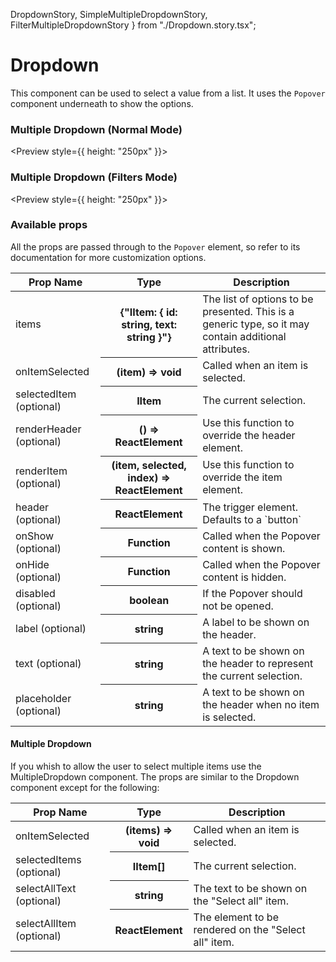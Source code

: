   DropdownStory,
  SimpleMultipleDropdownStory,
  FilterMultipleDropdownStory
} from "./Dropdown.story.tsx";

<Meta title="Components | Dropdown" />

# Dropdown

This component can be used to select a value from a list. It uses the `Popover` component underneath to show the options.

<Preview>
  <Story name="Dropdown">
    <DropdownStory />
  </Story>
</Preview>

### Multiple Dropdown (Normal Mode)

<Preview style={{ height: "250px" }}>
  <Story name="Multiple Dropdown Simple">
    <SimpleMultipleDropdownStory />
  </Story>
</Preview>

### Multiple Dropdown (Filters Mode)

<Preview style={{ height: "250px" }}>
  <Story name="Multiple Dropdown Filter">
    <FilterMultipleDropdownStory />
  </Story>
</Preview>

### Available props

All the props are passed through to the `Popover` element, so refer to its documentation for more customization options.

<table width="100%">
  <thead>
    <tr>
      <th>Prop Name</th>
      <th>Type</th>
      <th>Description</th>
    </tr>
  </thead>
  <tbody>
    <tr>
      <td>items</td>
      <th>{"IItem: { id: string, text: string }"}</th>
      <td>
        The list of options to be presented. This is a generic type, so it may
        contain additional attributes.
      </td>
    </tr>
    <tr>
      <td>onItemSelected</td>
      <th>(item) => void</th>
      <td>Called when an item is selected.</td>
    </tr>
    <tr>
      <td>selectedItem (optional)</td>
      <th>IItem</th>
      <td>The current selection.</td>
    </tr>
    <tr>
      <td>renderHeader (optional)</td>
      <th>() => ReactElement</th>
      <td>Use this function to override the header element.</td>
    </tr>
    <tr>
      <td>renderItem (optional)</td>
      <th>(item, selected, index) => ReactElement</th>
      <td>Use this function to override the item element.</td>
    </tr>
    <tr>
      <td>header (optional)</td>
      <th>ReactElement</th>
      <td>The trigger element. Defaults to a `button`</td>
    </tr>
    <tr>
      <td>onShow (optional)</td>
      <th>Function</th>
      <td>Called when the Popover content is shown.</td>
    </tr>
    <tr>
      <td>onHide (optional)</td>
      <th>Function</th>
      <td>Called when the Popover content is hidden.</td>
    </tr>
    <tr>
      <td>disabled (optional)</td>
      <th>boolean</th>
      <td>If the Popover should not be opened.</td>
    </tr>
    <tr>
      <td>label (optional)</td>
      <th>string</th>
      <td>A label to be shown on the header.</td>
    </tr>
    <tr>
      <td>text (optional)</td>
      <th>string</th>
      <td>
        A text to be shown on the header to represent the current selection.
      </td>
    </tr>
    <tr>
      <td>placeholder (optional)</td>
      <th>string</th>
      <td>A text to be shown on the header when no item is selected.</td>
    </tr>
  </tbody>
</table>

#### Multiple Dropdown

If you whish to allow the user to select multiple items use the MultipleDropdown component.
The props are similar to the Dropdown component except for the following:

<table width="100%">
  <thead>
    <tr>
      <th>Prop Name</th>
      <th>Type</th>
      <th>Description</th>
    </tr>
  </thead>
  <tbody>
    <tr>
      <td>onItemSelected</td>
      <th>(items) => void</th>
      <td>Called when an item is selected.</td>
    </tr>
    <tr>
      <td>selectedItems (optional)</td>
      <th>IItem[]</th>
      <td>The current selection.</td>
    </tr>
    <tr>
      <td>selectAllText (optional)</td>
      <th>string</th>
      <td>The text to be shown on the "Select all" item.</td>
    </tr>
    <tr>
      <td>selectAllItem (optional)</td>
      <th>ReactElement</th>
      <td>The element to be rendered on the "Select all" item.</td>
    </tr>
  </tbody>
</table>

